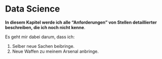 # Data Science

**In diesem Kapitel werde ich alle "Anforderungen" von Stellen detaillierter beschreiben, die ich noch nicht kenne**. 

Es geht mir dabei darum, dass ich: 

1) Selber neue Sachen beibringe.
2) Neue Waffen zu meinem Arsenal anbringe.


